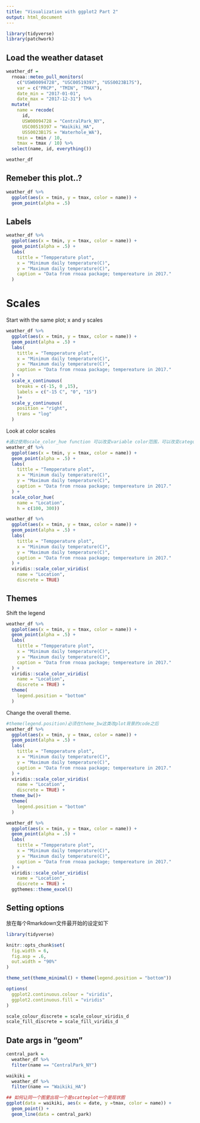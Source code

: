 ```yaml
---
title: "Visualization with ggplot2 Part 2"
output: html_document
---
```


```r
library(tidyverse)
library(patchwork)
```

## Load the weather dataset

```r
weather_df = 
  rnoaa::meteo_pull_monitors(
    c("USW00094728", "USC00519397", "USS0023B17S"),
    var = c("PRCP", "TMIN", "TMAX"), 
    date_min = "2017-01-01",
    date_max = "2017-12-31") %>%
  mutate(
    name = recode(
      id, 
      USW00094728 = "CentralPark_NY", 
      USC00519397 = "Waikiki_HA",
      USS0023B17S = "Waterhole_WA"),
    tmin = tmin / 10,
    tmax = tmax / 10) %>%
  select(name, id, everything())

weather_df
```

## Remeber this plot..?

```r
weather_df %>% 
  ggplot(aes(x = tmin, y = tmax, color = name)) +
  geom_point(alpha = .5)
```

## Labels

```r
weather_df %>% 
  ggplot(aes(x = tmin, y = tmax, color = name)) +
  geom_point(alpha = .5) +
  labs(
    tittle = "Tempperature plot",
    x = "Minimum daily temperature(C)",
    y = "Maximum daily temperature(C)",
    caption = "Data from rnoaa package; tempereature in 2017."
  )
```

# Scales

Start with the same plot; x and y scales

```r
weather_df %>% 
  ggplot(aes(x = tmin, y = tmax, color = name)) +
  geom_point(alpha = .5) +
  labs(
    tittle = "Tempperature plot",
    x = "Minimum daily temperature(C)",
    y = "Maximum daily temperature(C)",
    caption = "Data from rnoaa package; tempereature in 2017."
  ) +
  scale_x_continuous(
    breaks = c(-15, 0 ,15),
    labels = c("-15 C", "0", "15")
    )+ 
  scale_y_continuous(
    position = "right",
    trans = "log"
  )
```

Look at color scales

```r
#通过使用scale_color_hue function 可以改变variable color范围，可以改变categorical name by using argument "name" in scale_color_hue function(name = "xxxx")
weather_df %>% 
  ggplot(aes(x = tmin, y = tmax, color = name)) +
  geom_point(alpha = .5) +
  labs(
    tittle = "Tempperature plot",
    x = "Minimum daily temperature(C)",
    y = "Maximum daily temperature(C)",
    caption = "Data from rnoaa package; tempereature in 2017."
  ) +
  scale_color_hue(
    name = "Location",
    h = c(100, 300))
```

```r
weather_df %>% 
  ggplot(aes(x = tmin, y = tmax, color = name)) +
  geom_point(alpha = .5) +
  labs(
    tittle = "Tempperature plot",
    x = "Minimum daily temperature(C)",
    y = "Maximum daily temperature(C)",
    caption = "Data from rnoaa package; tempereature in 2017."
  ) +
  viridis::scale_color_viridis(
    name = "Location",
    discrete = TRUE)
```


## Themes

Shift the legend
```r
weather_df %>% 
  ggplot(aes(x = tmin, y = tmax, color = name)) +
  geom_point(alpha = .5) +
  labs(
    tittle = "Tempperature plot",
    x = "Minimum daily temperature(C)",
    y = "Maximum daily temperature(C)",
    caption = "Data from rnoaa package; tempereature in 2017."
  ) +
  viridis::scale_color_viridis(
    name = "Location",
    discrete = TRUE) +
  theme(
    legend.position = "bottom"
  )
```

Change the overall theme.

```r
#theme(legend.position)必须在theme_bw这类改plot背景的code之后
weather_df %>% 
  ggplot(aes(x = tmin, y = tmax, color = name)) +
  geom_point(alpha = .5) +
  labs(
    tittle = "Tempperature plot",
    x = "Minimum daily temperature(C)",
    y = "Maximum daily temperature(C)",
    caption = "Data from rnoaa package; tempereature in 2017."
  ) +
  viridis::scale_color_viridis(
    name = "Location",
    discrete = TRUE) +
  theme_bw()+
  theme(
    legend.position = "bottom"
  )
```

```r
weather_df %>% 
  ggplot(aes(x = tmin, y = tmax, color = name)) +
  geom_point(alpha = .5) +
  labs(
    tittle = "Tempperature plot",
    x = "Minimum daily temperature(C)",
    y = "Maximum daily temperature(C)",
    caption = "Data from rnoaa package; tempereature in 2017."
  ) +
  viridis::scale_color_viridis(
    name = "Location",
    discrete = TRUE) +
  ggthemes::theme_excel()
```

## Setting options

放在每个Rmarkdown文件最开始的设定如下
```r
library(tidyverse)

knitr::opts_chunk$set(
  fig.width = 6,
  fig.asp = .6,
  out.width = "90%"
)

theme_set(theme_minimal() + theme(legend.position = "bottom"))

options(
  ggplot2.continuous.colour = "viridis",
  ggplot2.continuous.fill = "viridis"
)

scale_colour_discrete = scale_colour_viridis_d
scale_fill_discrete = scale_fill_viridis_d
```


## Date args in "geom"

```r
central_park = 
  weather_df %>% 
  filter(name == "CentralPark_NY")

waikiki =
  weather_df %>% 
  filter(name == "Waikiki_HA")

## 如何让同一个图里出现一个是scatteplot一个是现状图
ggplot(data = waikiki, aes(x = date, y =tmax, color = name)) +
  geom_point() +
  geom_line(data = central_park)
```


